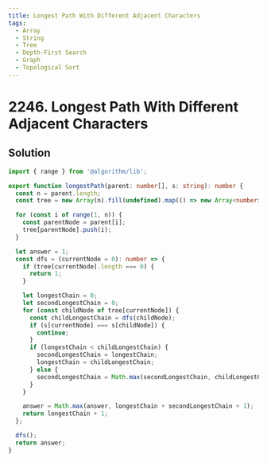 ```yaml
---
title: Longest Path With Different Adjacent Characters
tags:
  - Array
  - String
  - Tree
  - Depth-First Search
  - Graph
  - Topological Sort
---
```


# 2246. Longest Path With Different Adjacent Characters

<Badges>
  <LevelBadge level="hard" />
  <TopicBadge name="Array" slug="array" />
  <TopicBadge name="String" slug="string" />
  <TopicBadge name="Tree" slug="tree" />
  <TopicBadge name="Depth-First Search" slug="depth-first-search" />
  <TopicBadge name="Graph" slug="graph" />
  <TopicBadge name="Topological Sort" slug="topological-sort" />
</Badges>

## Solution

```typescript filename="solution.ts" copy
import { range } from '@algorithm/lib';

export function longestPath(parent: number[], s: string): number {
  const n = parent.length;
  const tree = new Array(n).fill(undefined).map(() => new Array<number>());

  for (const i of range(1, n)) {
    const parentNode = parent[i];
    tree[parentNode].push(i);
  }

  let answer = 1;
  const dfs = (currentNode = 0): number => {
    if (tree[currentNode].length === 0) {
      return 1;
    }

    let longestChain = 0;
    let secondLongestChain = 0;
    for (const childNode of tree[currentNode]) {
      const childLongestChain = dfs(childNode);
      if (s[currentNode] === s[childNode]) {
        continue;
      }
      if (longestChain < childLongestChain) {
        secondLongestChain = longestChain;
        longestChain = childLongestChain;
      } else {
        secondLongestChain = Math.max(secondLongestChain, childLongestChain);
      }
    }

    answer = Math.max(answer, longestChain + secondLongestChain + 1);
    return longestChain + 1;
  };

  dfs();
  return answer;
}
```

<ProblemLink
  codingSite="leetcode"
  href="https://leetcode.com/problems/longest-path-with-different-adjacent-characters"
  title="Longest Path With Different Adjacent Characters"
/>
